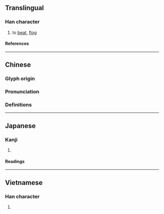 {{character info}}
==Translingual==

===Han character===
{{Han char|rn=64|rad=手|as=05|sn=8|four=55030|canj=QHQO|ids=⿰扌失}}

# to [[beat]], [[flog]]

====References====
{{Han ref|kx=0423.140|dkj=11922|dj=0771.130|hdz=31853.050|uh=62B6}}

----

==Chinese==
{{zh-forms}}

===Glyph origin===
{{Han etym}}

===Pronunciation===
{{zh-pron
|m=chì
|c=cik1
|mc=y
|oc=y
|cat=
}}

===Definitions===
{{zh-hanzi}}

{{rfdef|zh}}

----

==Japanese==

===Kanji===
{{ja-kanji|grade=|rs=手05}}

# {{rfdef|ja|sort=手05}}

====Readings====
{{ja-readings
|on=ちつ, ちち
|kun=むちうつ
}}

----

==Vietnamese==

===Han character===
{{vi-readings|rs=手05|reading=thắt}}

# {{rfdef|vi|sort=手05}}